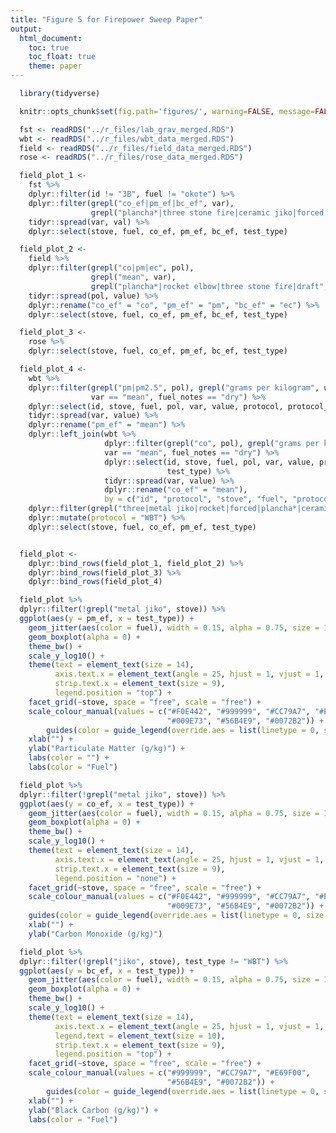 ```yaml
---
title: "Figure 5 for Firepower Sweep Paper"
output:
  html_document:
    toc: true
    toc_float: true
    theme: paper
---
```


```r
  library(tidyverse)
```

```r
  knitr::opts_chunk$set(fig.path='figures/', warning=FALSE, message=FALSE, cache=FALSE, echo=FALSE)
```

```r
  fst <- readRDS("../r_files/lab_grav_merged.RDS")
  wbt <- readRDS("../r_files/wbt_data_merged.RDS")
  field <- readRDS("../r_files/field_data_merged.RDS")
  rose <- readRDS("../r_files/rose_data_merged.RDS")
```

```r
  field_plot_1 <-
    fst %>%
    dplyr::filter(id != "3B", fuel != "okote") %>%
    dplyr::filter(grepl("co_ef|pm_ef|bc_ef", var),
                  grepl("plancha*|three stone fire|ceramic jiko|forced|rocket elbow", stove)) %>%
    tidyr::spread(var, val) %>%
    dplyr::select(stove, fuel, co_ef, pm_ef, bc_ef, test_type)
```

```r
  field_plot_2 <-
    field %>%
    dplyr::filter(grepl("co|pm|ec", pol),
                  grepl("mean", var),
                  grepl("plancha*|rocket elbow|three stone fire|draft", stove)) %>%
    tidyr::spread(pol, value) %>%
    dplyr::rename("co_ef" = "co", "pm_ef" = "pm", "bc_ef" = "ec") %>%
    dplyr::select(stove, fuel, co_ef, pm_ef, bc_ef, test_type)
```

```r
  field_plot_3 <-
    rose %>%
    dplyr::select(stove, fuel, co_ef, pm_ef, bc_ef, test_type)

  field_plot_4 <-
    wbt %>%
    dplyr::filter(grepl("pm|pm2.5", pol), grepl("grams per kilogram", units),
                  var == "mean", fuel_notes == "dry") %>%
    dplyr::select(id, stove, fuel, pol, var, value, protocol, protocol_notes, test_type) %>%
    tidyr::spread(var, value) %>%
    dplyr::rename("pm_ef" = "mean") %>%
    dplyr::left_join(wbt %>%
                     dplyr::filter(grepl("co", pol), grepl("grams per kilogram", units),
                     var == "mean", fuel_notes == "dry") %>%
                     dplyr::select(id, stove, fuel, pol, var, value, protocol, protocol_notes,
                                   test_type) %>%
                     tidyr::spread(var, value) %>%
                     dplyr::rename("co_ef" = "mean"),
                     by = c("id", "protocol", "stove", "fuel", "protocol_notes", "test_type")) %>%
    dplyr::filter(grepl("three|metal jiko|rocket|forced|plancha*|ceramic jiko", stove)) %>%
    dplyr::mutate(protocol = "WBT") %>%
    dplyr::select(stove, fuel, co_ef, pm_ef, test_type)


  field_plot <-
    dplyr::bind_rows(field_plot_1, field_plot_2) %>%
    dplyr::bind_rows(field_plot_3) %>%
    dplyr::bind_rows(field_plot_4)
```

```r
  field_plot %>%
  dplyr::filter(!grepl("metal jiko", stove)) %>%
  ggplot(aes(y = pm_ef, x = test_type)) +
    geom_jitter(aes(color = fuel), width = 0.15, alpha = 0.75, size = 1) +
    geom_boxplot(alpha = 0) +
    theme_bw() + 
    scale_y_log10() +
    theme(text = element_text(size = 14),
          axis.text.x = element_text(angle = 25, hjust = 1, vjust = 1, size = 10),
          strip.text.x = element_text(size = 9),
          legend.position = "top") +
    facet_grid(~stove, space = "free", scale = "free") +
    scale_colour_manual(values = c("#F0E442", "#999999", "#CC79A7", "#E69F00",
                                   "#009E73", "#56B4E9", "#0072B2")) +
        guides(color = guide_legend(override.aes = list(linetype = 0, size = 3))) +
    xlab("") +
    ylab("Particulate Matter (g/kg)") +
    labs(color = "") +
    labs(color = "Fuel")
```

```r
  field_plot %>%
  dplyr::filter(!grepl("metal jiko", stove)) %>%
  ggplot(aes(y = co_ef, x = test_type)) +
    geom_jitter(aes(color = fuel), width = 0.15, alpha = 0.75, size = 1) +
    geom_boxplot(alpha = 0) +
    theme_bw() + 
    scale_y_log10() +
    theme(text = element_text(size = 14),
          axis.text.x = element_text(angle = 25, hjust = 1, vjust = 1, size = 10),
          strip.text.x = element_text(size = 9),
          legend.position = "none") +
    facet_grid(~stove, space = "free", scale = "free") +
    scale_colour_manual(values = c("#F0E442", "#999999", "#CC79A7", "#E69F00",
                                   "#009E73", "#56B4E9", "#0072B2")) +
    guides(color = guide_legend(override.aes = list(linetype = 0, size = 3))) +
    xlab("") +
    ylab("Carbon Monoxide (g/kg)")
```

```r
  field_plot %>%
  dplyr::filter(!grepl("jiko", stove), test_type != "WBT") %>%
  ggplot(aes(y = bc_ef, x = test_type)) +
    geom_jitter(aes(color = fuel), width = 0.15, alpha = 0.75, size = 1) +
    geom_boxplot(alpha = 0) +
    theme_bw() + 
    scale_y_log10() +
    theme(text = element_text(size = 14),
          axis.text.x = element_text(angle = 25, hjust = 1, vjust = 1, size = 10),
          legend.text = element_text(size = 10),
          strip.text.x = element_text(size = 9),
          legend.position = "top") +
    facet_grid(~stove, space = "free", scale = "free") +
    scale_colour_manual(values = c("#999999", "#CC79A7", "#E69F00",
                                   "#56B4E9", "#0072B2")) +
        guides(color = guide_legend(override.aes = list(linetype = 0, size = 3))) +
    xlab("") +
    ylab("Black Carbon (g/kg)") +
    labs(color = "Fuel")
```